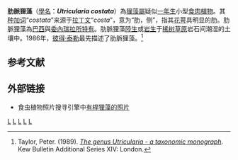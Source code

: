 {{noteTA
|G1=Carnivorous Plant
}}
{{Speciesbox 
| genus = Utricularia
| species = costata
| authority = [[P._Taylor|P. Taylor]]
}}

'''肋脈狸藻'''（[[學名|學名]]：'''''Utricularia costata'''''）為[[狸藻屬|狸藻屬]]疑似[[一年生植物|一年生]]小型[[食肉植物|食肉植物]]。其[[种加词|种加词]]“''costata''”来源于[[拉丁文|拉丁文]]“''costa''”，意为“肋，侧”，指其[[花萼|花萼]]具明显的肋。肋脈狸藻為[[巴西|巴西]]與[[委內瑞拉|委內瑞拉]][[特有種|所特有]]。肋脈狸藻[[陆生植物|陸生]]或[[岩生植物|岩生]]于[[稀树草原|稀树草原]]岩石间潮湿的土壤中。1986年，[[彼得·泰勒_(植物學家)|彼得·泰勒]]最先描述了肋脈狸藻。<ref name="Taylor 1989">Taylor, Peter. (1989). ''[[狸藻属——分类学专著|The genus Utricularia - a taxonomic monograph]]''. Kew Bulletin Additional Series XIV: London.</ref>

== 参考文献 ==
{{reflist}}

== 外部链接 ==
{{refbegin|2}}
* 食虫植物照片搜寻引擎中[http://www.cpphotofinder.com/utricularia-costata-285.html 有桿狸藻的照片]
{{Commons-inline|Utricularia costata|肋脈狸藻}}
{{wikispecies-inline|Utricularia costata|肋脈狸藻}}
{{refend}}

{{Utricularia}}
{{Taxonbar|from=Q1953230}}

[[Category:南美洲食虫植物|L]]
[[Category:巴西植物|L]]
[[Category:委内瑞拉植物|L]]
[[Category:狸藻屬|L]]
[[Category:小蛛狸藻组|L]]


{{狸藻属小作品}}